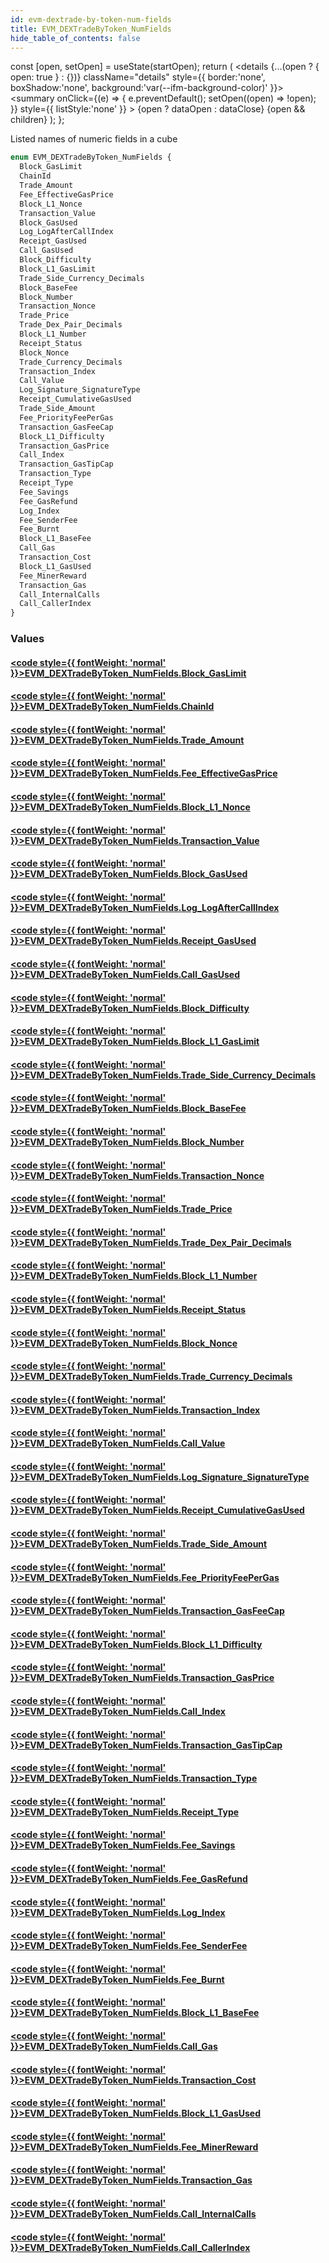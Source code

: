 ```yaml
---
id: evm-dextrade-by-token-num-fields
title: EVM_DEXTradeByToken_NumFields
hide_table_of_contents: false
---
```







  const [open, setOpen] = useState(startOpen);
  return (
    <details {...(open ? { open: true } : {})} className="details" style={{ border:'none', boxShadow:'none', background:'var(--ifm-background-color)' }}>
      <summary
        onClick={(e) => {
          e.preventDefault();
          setOpen((open) => !open);
        }}
        style={{ listStyle:'none' }}
      >
      {open ? dataOpen : dataClose}
      </summary>
      {open && children}
    </details>
  );
};










Listed names of numeric fields in a cube


```graphql
enum EVM_DEXTradeByToken_NumFields {
  Block_GasLimit
  ChainId
  Trade_Amount
  Fee_EffectiveGasPrice
  Block_L1_Nonce
  Transaction_Value
  Block_GasUsed
  Log_LogAfterCallIndex
  Receipt_GasUsed
  Call_GasUsed
  Block_Difficulty
  Block_L1_GasLimit
  Trade_Side_Currency_Decimals
  Block_BaseFee
  Block_Number
  Transaction_Nonce
  Trade_Price
  Trade_Dex_Pair_Decimals
  Block_L1_Number
  Receipt_Status
  Block_Nonce
  Trade_Currency_Decimals
  Transaction_Index
  Call_Value
  Log_Signature_SignatureType
  Receipt_CumulativeGasUsed
  Trade_Side_Amount
  Fee_PriorityFeePerGas
  Transaction_GasFeeCap
  Block_L1_Difficulty
  Transaction_GasPrice
  Call_Index
  Transaction_GasTipCap
  Transaction_Type
  Receipt_Type
  Fee_Savings
  Fee_GasRefund
  Log_Index
  Fee_SenderFee
  Fee_Burnt
  Block_L1_BaseFee
  Call_Gas
  Transaction_Cost
  Block_L1_GasUsed
  Fee_MinerReward
  Transaction_Gas
  Call_InternalCalls
  Call_CallerIndex
}
```




### Values

#### [<code style={{ fontWeight: 'normal' }}>EVM_DEXTradeByToken_NumFields.<b>Block_GasLimit</b></code>](#)  
> 
> 
> 
> 

#### [<code style={{ fontWeight: 'normal' }}>EVM_DEXTradeByToken_NumFields.<b>ChainId</b></code>](#)  
> 
> 
> 
> 

#### [<code style={{ fontWeight: 'normal' }}>EVM_DEXTradeByToken_NumFields.<b>Trade_Amount</b></code>](#)  
> 
> 
> 
> 

#### [<code style={{ fontWeight: 'normal' }}>EVM_DEXTradeByToken_NumFields.<b>Fee_EffectiveGasPrice</b></code>](#)  
> 
> 
> 
> 

#### [<code style={{ fontWeight: 'normal' }}>EVM_DEXTradeByToken_NumFields.<b>Block_L1_Nonce</b></code>](#)  
> 
> 
> 
> 

#### [<code style={{ fontWeight: 'normal' }}>EVM_DEXTradeByToken_NumFields.<b>Transaction_Value</b></code>](#)  
> 
> 
> 
> 

#### [<code style={{ fontWeight: 'normal' }}>EVM_DEXTradeByToken_NumFields.<b>Block_GasUsed</b></code>](#)  
> 
> 
> 
> 

#### [<code style={{ fontWeight: 'normal' }}>EVM_DEXTradeByToken_NumFields.<b>Log_LogAfterCallIndex</b></code>](#)  
> 
> 
> 
> 

#### [<code style={{ fontWeight: 'normal' }}>EVM_DEXTradeByToken_NumFields.<b>Receipt_GasUsed</b></code>](#)  
> 
> 
> 
> 

#### [<code style={{ fontWeight: 'normal' }}>EVM_DEXTradeByToken_NumFields.<b>Call_GasUsed</b></code>](#)  
> 
> 
> 
> 

#### [<code style={{ fontWeight: 'normal' }}>EVM_DEXTradeByToken_NumFields.<b>Block_Difficulty</b></code>](#)  
> 
> 
> 
> 

#### [<code style={{ fontWeight: 'normal' }}>EVM_DEXTradeByToken_NumFields.<b>Block_L1_GasLimit</b></code>](#)  
> 
> 
> 
> 

#### [<code style={{ fontWeight: 'normal' }}>EVM_DEXTradeByToken_NumFields.<b>Trade_Side_Currency_Decimals</b></code>](#)  
> 
> 
> 
> 

#### [<code style={{ fontWeight: 'normal' }}>EVM_DEXTradeByToken_NumFields.<b>Block_BaseFee</b></code>](#)  
> 
> 
> 
> 

#### [<code style={{ fontWeight: 'normal' }}>EVM_DEXTradeByToken_NumFields.<b>Block_Number</b></code>](#)  
> 
> 
> 
> 

#### [<code style={{ fontWeight: 'normal' }}>EVM_DEXTradeByToken_NumFields.<b>Transaction_Nonce</b></code>](#)  
> 
> 
> 
> 

#### [<code style={{ fontWeight: 'normal' }}>EVM_DEXTradeByToken_NumFields.<b>Trade_Price</b></code>](#)  
> 
> 
> 
> 

#### [<code style={{ fontWeight: 'normal' }}>EVM_DEXTradeByToken_NumFields.<b>Trade_Dex_Pair_Decimals</b></code>](#)  
> 
> 
> 
> 

#### [<code style={{ fontWeight: 'normal' }}>EVM_DEXTradeByToken_NumFields.<b>Block_L1_Number</b></code>](#)  
> 
> 
> 
> 

#### [<code style={{ fontWeight: 'normal' }}>EVM_DEXTradeByToken_NumFields.<b>Receipt_Status</b></code>](#)  
> 
> 
> 
> 

#### [<code style={{ fontWeight: 'normal' }}>EVM_DEXTradeByToken_NumFields.<b>Block_Nonce</b></code>](#)  
> 
> 
> 
> 

#### [<code style={{ fontWeight: 'normal' }}>EVM_DEXTradeByToken_NumFields.<b>Trade_Currency_Decimals</b></code>](#)  
> 
> 
> 
> 

#### [<code style={{ fontWeight: 'normal' }}>EVM_DEXTradeByToken_NumFields.<b>Transaction_Index</b></code>](#)  
> 
> 
> 
> 

#### [<code style={{ fontWeight: 'normal' }}>EVM_DEXTradeByToken_NumFields.<b>Call_Value</b></code>](#)  
> 
> 
> 
> 

#### [<code style={{ fontWeight: 'normal' }}>EVM_DEXTradeByToken_NumFields.<b>Log_Signature_SignatureType</b></code>](#)  
> 
> 
> 
> 

#### [<code style={{ fontWeight: 'normal' }}>EVM_DEXTradeByToken_NumFields.<b>Receipt_CumulativeGasUsed</b></code>](#)  
> 
> 
> 
> 

#### [<code style={{ fontWeight: 'normal' }}>EVM_DEXTradeByToken_NumFields.<b>Trade_Side_Amount</b></code>](#)  
> 
> 
> 
> 

#### [<code style={{ fontWeight: 'normal' }}>EVM_DEXTradeByToken_NumFields.<b>Fee_PriorityFeePerGas</b></code>](#)  
> 
> 
> 
> 

#### [<code style={{ fontWeight: 'normal' }}>EVM_DEXTradeByToken_NumFields.<b>Transaction_GasFeeCap</b></code>](#)  
> 
> 
> 
> 

#### [<code style={{ fontWeight: 'normal' }}>EVM_DEXTradeByToken_NumFields.<b>Block_L1_Difficulty</b></code>](#)  
> 
> 
> 
> 

#### [<code style={{ fontWeight: 'normal' }}>EVM_DEXTradeByToken_NumFields.<b>Transaction_GasPrice</b></code>](#)  
> 
> 
> 
> 

#### [<code style={{ fontWeight: 'normal' }}>EVM_DEXTradeByToken_NumFields.<b>Call_Index</b></code>](#)  
> 
> 
> 
> 

#### [<code style={{ fontWeight: 'normal' }}>EVM_DEXTradeByToken_NumFields.<b>Transaction_GasTipCap</b></code>](#)  
> 
> 
> 
> 

#### [<code style={{ fontWeight: 'normal' }}>EVM_DEXTradeByToken_NumFields.<b>Transaction_Type</b></code>](#)  
> 
> 
> 
> 

#### [<code style={{ fontWeight: 'normal' }}>EVM_DEXTradeByToken_NumFields.<b>Receipt_Type</b></code>](#)  
> 
> 
> 
> 

#### [<code style={{ fontWeight: 'normal' }}>EVM_DEXTradeByToken_NumFields.<b>Fee_Savings</b></code>](#)  
> 
> 
> 
> 

#### [<code style={{ fontWeight: 'normal' }}>EVM_DEXTradeByToken_NumFields.<b>Fee_GasRefund</b></code>](#)  
> 
> 
> 
> 

#### [<code style={{ fontWeight: 'normal' }}>EVM_DEXTradeByToken_NumFields.<b>Log_Index</b></code>](#)  
> 
> 
> 
> 

#### [<code style={{ fontWeight: 'normal' }}>EVM_DEXTradeByToken_NumFields.<b>Fee_SenderFee</b></code>](#)  
> 
> 
> 
> 

#### [<code style={{ fontWeight: 'normal' }}>EVM_DEXTradeByToken_NumFields.<b>Fee_Burnt</b></code>](#)  
> 
> 
> 
> 

#### [<code style={{ fontWeight: 'normal' }}>EVM_DEXTradeByToken_NumFields.<b>Block_L1_BaseFee</b></code>](#)  
> 
> 
> 
> 

#### [<code style={{ fontWeight: 'normal' }}>EVM_DEXTradeByToken_NumFields.<b>Call_Gas</b></code>](#)  
> 
> 
> 
> 

#### [<code style={{ fontWeight: 'normal' }}>EVM_DEXTradeByToken_NumFields.<b>Transaction_Cost</b></code>](#)  
> 
> 
> 
> 

#### [<code style={{ fontWeight: 'normal' }}>EVM_DEXTradeByToken_NumFields.<b>Block_L1_GasUsed</b></code>](#)  
> 
> 
> 
> 

#### [<code style={{ fontWeight: 'normal' }}>EVM_DEXTradeByToken_NumFields.<b>Fee_MinerReward</b></code>](#)  
> 
> 
> 
> 

#### [<code style={{ fontWeight: 'normal' }}>EVM_DEXTradeByToken_NumFields.<b>Transaction_Gas</b></code>](#)  
> 
> 
> 
> 

#### [<code style={{ fontWeight: 'normal' }}>EVM_DEXTradeByToken_NumFields.<b>Call_InternalCalls</b></code>](#)  
> 
> 
> 
> 

#### [<code style={{ fontWeight: 'normal' }}>EVM_DEXTradeByToken_NumFields.<b>Call_CallerIndex</b></code>](#)  
> 
> 
> 
> 



